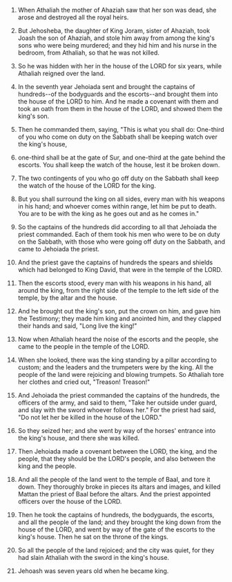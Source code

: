 
1. When Athaliah the mother of Ahaziah saw that her son was dead, she arose and destroyed all the royal heirs.

2. But Jehosheba, the daughter of King Joram, sister of Ahaziah, took Joash the son of Ahaziah, and stole him away from among the king's sons who were being murdered; and they hid him and his nurse in the bedroom, from Athaliah, so that he was not killed.

3. So he was hidden with her in the house of the LORD for six years, while Athaliah reigned over the land.

4. In the seventh year Jehoiada sent and brought the captains of hundreds--of the bodyguards and the escorts--and brought them into the house of the LORD to him. And he made a covenant with them and took an oath from them in the house of the LORD, and showed them the king's son.

5. Then he commanded them, saying, "This is what you shall do: One-third of you who come on duty on the Sabbath shall be keeping watch over the king's house,

6. one-third shall be at the gate of Sur, and one-third at the gate behind the escorts. You shall keep the watch of the house, lest it be broken down.

7. The two contingents of you who go off duty on the Sabbath shall keep the watch of the house of the LORD for the king.

8. But you shall surround the king on all sides, every man with his weapons in his hand; and whoever comes within range, let him be put to death. You are to be with the king as he goes out and as he comes in."

9. So the captains of the hundreds did according to all that Jehoiada the priest commanded. Each of them took his men who were to be on duty on the Sabbath, with those who were going off duty on the Sabbath, and came to Jehoiada the priest.

10. And the priest gave the captains of hundreds the spears and shields which had belonged to King David, that were in the temple of the LORD.

11. Then the escorts stood, every man with his weapons in his hand, all around the king, from the right side of the temple to the left side of the temple, by the altar and the house.

12. And he brought out the king's son, put the crown on him, and gave him the Testimony; they made him king and anointed him, and they clapped their hands and said, "Long live the king!"

13. Now when Athaliah heard the noise of the escorts and the people, she came to the people in the temple of the LORD.

14. When she looked, there was the king standing by a pillar according to custom; and the leaders and the trumpeters were by the king. All the people of the land were rejoicing and blowing trumpets. So Athaliah tore her clothes and cried out, "Treason! Treason!"

15. And Jehoiada the priest commanded the captains of the hundreds, the officers of the army, and said to them, "Take her outside under guard, and slay with the sword whoever follows her." For the priest had said, "Do not let her be killed in the house of the LORD."

16. So they seized her; and she went by way of the horses' entrance into the king's house, and there she was killed.

17. Then Jehoiada made a covenant between the LORD, the king, and the people, that they should be the LORD's people, and also between the king and the people.

18. And all the people of the land went to the temple of Baal, and tore it down. They thoroughly broke in pieces its altars and images, and killed Mattan the priest of Baal before the altars. And the priest appointed officers over the house of the LORD.

19. Then he took the captains of hundreds, the bodyguards, the escorts, and all the people of the land; and they brought the king down from the house of the LORD, and went by way of the gate of the escorts to the king's house. Then he sat on the throne of the kings.

20. So all the people of the land rejoiced; and the city was quiet, for they had slain Athaliah with the sword in the king's house.

21. Jehoash was seven years old when he became king.


